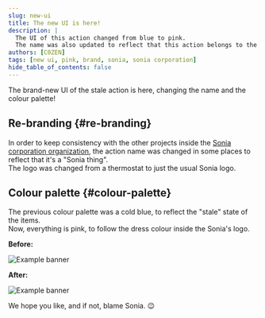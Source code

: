 ```yaml
---
slug: new-ui
title: The new UI is here!
description: |
  The UI of this action changed from blue to pink.
  The name was also updated to reflect that this action belongs to the Sonia corporation collective group of open-source projects.
authors: [C0ZEN]
tags: [new ui, pink, brand, sonia, sonia corporation]
hide_table_of_contents: false
---
```


The brand-new UI of the stale action is here, changing the name and the colour palette!

<!--truncate-->

## Re-branding {#re-branding}

In order to keep consistency with the other projects inside the [Sonia corporation organization](https://github.com/Sonia-corporation?type=source), the action name was changed in some places to reflect that it's a "Sonia thing".  
The logo was changed from a thermostat to just the usual Sonia logo.

## Colour palette {#colour-palette}

The previous colour palette was a cold blue, to reflect the "stale" state of the items.  
Now, everything is pink, to follow the dress colour inside the Sonia's logo.

**Before:**

![Example banner](../../static/img/before-rebranding-to-sonia.png)

**After:**

![Example banner](../../static/img/after-rebranding-to-sonia.png)

We hope you like, and if not, blame Sonia. :wink:
